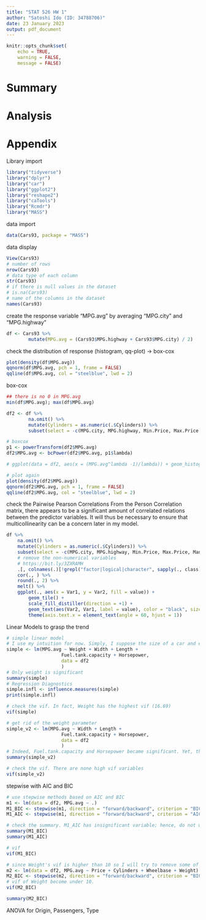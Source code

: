 ```yaml
---
title: "STAT 526 HW 1"
author: "Satoshi Ido (ID: 34788706)"
date: 23 January 2023
output: pdf_document
---
```

```r
knitr::opts_chunk$set(
    echo = TRUE,
    warning = FALSE,
    message = FALSE)
```

# Summary


# Analysis


# Appendix

Library import
```r
library("tidyverse")
library("dplyr")
library("car")
library("ggplot2")
library("reshape2")
library("caTools")
library("Rcmdr")
library("MASS")
```

data import
```r
data(Cars93, package = "MASS")
```

data display
```r
View(Cars93)
# number of rows
nrow(Cars93)
# data type of each column
str(Cars93)
# if there is null values in the dataset
# is.na(Cars93)
# name of the columns in the dataset
names(Cars93)

```

create the response variable "MPG.avg" by averaging "MPG.city" and "MPG.highway"
```r
df <- Cars93 %>%
        mutate(MPG.avg = (Cars93$MPG.highway + Cars93$MPG.city) / 2)
```

check the distribution of response (histogram, qq-plot) → box-cox
```r
plot(density(df$MPG.avg))
qqnorm(df$MPG.avg, pch = 1, frame = FALSE)
qqline(df$MPG.avg, col = "steelblue", lwd = 2)
```


box-cox
```r
## there is no 0 in MPG.avg
min(df$MPG.avg); max(df$MPG.avg)

df2 <- df %>%
        na.omit() %>%
        mutate(Cylinders = as.numeric(.$Cylinders)) %>%
        subset(select = -c(MPG.city, MPG.highway, Min.Price, Max.Price, Manufacturer, Model, Make))

# boxcox
p1 <- powerTransform(df2$MPG.avg)
df2$MPG.avg <- bcPower(df2$MPG.avg, p1$lambda)

# ggplot(data = df2, aes(x = (MPG.avg^lambda -1)/lambda)) + geom_histogram(fill = "blue", bins = 15)

# plot again
plot(density(df2$MPG.avg))
qqnorm(df2$MPG.avg, pch = 1, frame = FALSE)
qqline(df2$MPG.avg, col = "steelblue", lwd = 2)
```



check the Pairwise Pearson Correlations
From the Person Correlation matrix, there appears to be a significant amount of correlated relations between the predictor variables. It will thus be necessary to ensure that multicollinearity can be
a concern later in my model.
```r
df %>%
    na.omit() %>%
    mutate(Cylinders = as.numeric(.$Cylinders)) %>%
    subset(select = -c(MPG.city, MPG.highway, Min.Price, Max.Price, Manufacturer, Model, Make)) %>%
    # remove the non-numerical variables
    # https://bit.ly/3ZXRAMH
    .[, colnames(.)[!grepl("factor|logical|character", sapply(., class))]] %>%
    cor(., ) %>%
    round(., 2) %>%
    melt() %>%
    ggplot(., aes(x = Var1, y = Var2, fill = value)) +
        geom_tile() +
        scale_fill_distiller(direction = +1) +
        geom_text(aes(Var2, Var1, label = value), color = "black", size = 4) +
        theme(axis.text.x = element_text(angle = 60, hjust = 1))
```

Linear Models to grasp the trend
```r
# simple linear model
# I use my intuition for now. Simply, I suppose the size of a car and engine and fuel tank are correlated with the car efficiency
simple <- lm(MPG.avg ~ Weight + Width + Length +
                    Fuel.tank.capacity + Horsepower,
                    data = df2
                    )
# Only weight is significant
summary(simple)
# Regression Diagnostics
simple.infl <- influence.measures(simple)
print(simple.infl)

# check the vif. In fact, Weight has the highest vif (16.69)
vif(simple)

# get rid of the weight parameter
simple_v2 <- lm(MPG.avg ~ Width + Length +
                    Fuel.tank.capacity + Horsepower,
                    data = df2
                    )
# Indeed, Fuel.tank.capacity and Horsepower became significant. Yet, this model is not preferrable in terms of Interpretability.
summary(simple_v2)

# check the vif. There are none high vif variables
vif(simple_v2)
```

stepwise with AIC and BIC
```r
# use stepwise methods based on AIC and BIC
m1 <- lm(data = df2, MPG.avg ~ .)
M1_BIC <- stepwise(m1, direction = "forward/backward", criterion = "BIC")
M1_AIC <- stepwise(m1, direction = "forward/backward", criterion = "AIC")

# check the summary. M1_AIC has insignificant variable; hence, do not use M1_AIC this time. Interpret M1_BIC only
summary(M1_BIC)
summary(M1_AIC)

# vif
vif(M1_BIC)

# since Weight's vif is higher than 10 so I will try to remove some of variables while maintaing R-squared score, and Fuel.tank.capacity is found that getting rid of Fuel.tank.capacity
m2 <- lm(data = df2, MPG.avg ~ Price + Cylinders + Wheelbase + Weight)
M2_BIC <- stepwise(m2, direction = "forward/backward", criterion = "BIC")
# vif of Weight become under 10.
vif(M2_BIC)

summary(M2_BIC)
```

ANOVA for Origin, Passengers, Type
```r

```

